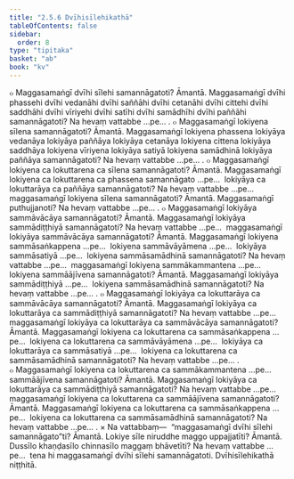 ```yaml
---
title: "2.5.6 Dvīhisīlehikathā"
tableOfContents: false
sidebar:
  order: 8
type: "tipitaka"
basket: "ab"
book: "kv"
---
```



<DynamicBreadcrumb />

<Division number="587" book="kv">

<Paragraph number="1964" book="kv">
๐ Maggasamaṅgī dvīhi sīlehi samannāgatoti? Āmantā. Maggasamaṅgī dvīhi phassehi dvīhi vedanāhi dvīhi saññāhi dvīhi cetanāhi dvīhi cittehi dvīhi saddhāhi dvīhi vīriyehi dvīhi satīhi dvīhi samādhīhi dvīhi paññāhi samannāgatoti? Na hevaṃ vattabbe …pe… .
</Paragraph>

<Paragraph number="1965" book="kv">
๐ Maggasamaṅgī lokiyena sīlena samannāgatoti? Āmantā. Maggasamaṅgī lokiyena phassena lokiyāya vedanāya lokiyāya paññāya lokiyāya cetanāya lokiyena cittena lokiyāya saddhāya lokiyena vīriyena lokiyāya satiyā lokiyena samādhinā lokiyāya paññāya samannāgatoti? Na hevaṃ vattabbe …pe… .
</Paragraph>

<Paragraph number="1966" book="kv">
๐ Maggasamaṅgī lokiyena ca lokuttarena ca sīlena samannāgatoti? Āmantā. Maggasamaṅgī lokiyena ca lokuttarena ca phassena samannāgato …pe…  lokiyāya ca lokuttarāya ca paññāya samannāgatoti? Na hevaṃ vattabbe …pe…  maggasamaṅgī lokiyena sīlena samannāgatoti? Āmantā. Maggasamaṅgī puthujjanoti? Na hevaṃ vattabbe …pe… .
</Paragraph>

</Division>
<Division number="588" book="kv">

<Paragraph number="1967" book="kv">
๐ Maggasamaṅgī lokiyāya sammāvācāya samannāgatoti? Āmantā. Maggasamaṅgī lokiyāya sammādiṭṭhiyā samannāgatoti? Na hevaṃ vattabbe …pe…  maggasamaṅgī lokiyāya sammāvācāya samannāgatoti? Āmantā. Maggasamaṅgī lokiyena sammāsaṅkappena …pe…  lokiyena sammāvāyāmena …pe…  lokiyāya sammāsatiyā …pe…  lokiyena sammāsamādhinā samannāgatoti? Na hevaṃ vattabbe …pe…  maggasamaṅgī lokiyena sammākammantena …pe…  lokiyena sammāājīvena samannāgatoti? Āmantā. Maggasamaṅgī lokiyāya sammādiṭṭhiyā …pe…  lokiyena sammāsamādhinā samannāgatoti? Na hevaṃ vattabbe …pe… .
</Paragraph>

<Paragraph number="1968" book="kv">
๐ Maggasamaṅgī lokiyāya ca lokuttarāya ca sammāvācāya samannāgatoti? Āmantā. Maggasamaṅgī lokiyāya ca lokuttarāya ca sammādiṭṭhiyā samannāgatoti? Na hevaṃ vattabbe …pe…  maggasamaṅgī lokiyāya ca lokuttarāya ca sammāvācāya samannāgatoti? Āmantā. Maggasamaṅgī lokiyena ca lokuttarena ca sammāsaṅkappena …pe…  lokiyena ca lokuttarena ca sammāvāyāmena …pe…  lokiyāya ca lokuttarāya ca sammāsatiyā …pe…  lokiyena ca lokuttarena ca sammāsamādhinā samannāgatoti? Na hevaṃ vattabbe …pe… .
</Paragraph>

<Paragraph number="1969" book="kv">
๐ Maggasamaṅgī lokiyena ca lokuttarena ca sammākammantena …pe…  sammāājīvena samannāgatoti? Āmantā. Maggasamaṅgī lokiyāya ca lokuttarāya ca sammādiṭṭhiyā samannāgatoti? Na hevaṃ vattabbe …pe…  maggasamaṅgī lokiyena ca lokuttarena ca sammāājīvena samannāgatoti? Āmantā. Maggasamaṅgī lokiyena ca lokuttarena ca sammāsaṅkappena …pe…  lokiyena ca lokuttarena ca sammāsamādhinā samannāgatoti? Na hevaṃ vattabbe …pe… .
</Paragraph>

</Division>
<Division number="589" book="kv">

<Paragraph number="1970" book="kv">
× Na vattabbaṃ—  “maggasamaṅgī dvīhi sīlehi samannāgato”ti? Āmantā. Lokiye sīle niruddhe maggo uppajjatīti? Āmantā. Dussīlo khaṇḍasīlo chinnasīlo maggaṃ bhāvetīti? Na hevaṃ vattabbe …pe…  tena hi maggasamaṅgī dvīhi sīlehi samannāgatoti.

</Paragraph>
</Division>

<Paragraph number="1971" type="center" book="kv">
Dvīhisīlehikathā niṭṭhitā.
</Paragraph>
